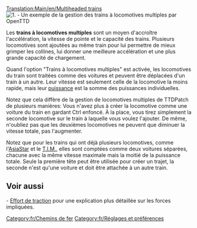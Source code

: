 [[Translation:Main/en/Multiheaded trains]]
[[File:fr/Multihead example.png|right|none|frame|1. - Un exemple de la gestion des trains à locomotives multiples par OpenTTD]]

Les '''trains à locomotives multiples''' sont un moyen d'accroître l'accélération, la vitesse de pointe et le capacité des trains. Plusieurs locomotives sont ajoutées au même train pour lui permettre de mieux grimper les collines, lui donner une meilleure accélération et une plus grande capacité de chargement.

Quand l'option "Trains à locomotives multiples" est activée, les locomotives du train sont traitées comme des voitures et peuvent être déplacées d'un train à un autre. Leur vitesse est seulement celle de la locomotive la moins rapide, mais leur [[Main/fr/Effort de traction|puissance]] est la somme des puissances individuelles.

Notez que cela diffère de la gestion de locomotives multiples de TTDPatch de plusieurs manières: Vous n'avez plus à créer la locomotive comme une voiture du train en gardant Ctrl enfoncé. À la place, vous tirez simplement la seconde locomotive sur le train à laquelle vous voulez l'ajouter. De même, n'oubliez pas que les deuxièmes locomotives ne peuvent que diminuer la vitesse totale, pas l'augmenter.

Notez que pour les trains qui ont déjà plusieurs locomotives, comme l'[[Main/fr/AsiaStar|AsiaStar]] et le [[Main/fr/T.I.M|T.I.M.]], elles sont comptées comme deux voitures séparées, chacune avec la même vitesse maximale mais la moitié de la puissance totale. Seule la première tête peut être utilisée pour créer un trajet, la seconde n'est qu'une voiture et doit être attachée à un autre train.

== Voir aussi ==
- [[Main/fr/Effort de traction|Effort de traction]] pour une explication plus détaillée sur les forces impliquées.

[[Category:fr/Chemins de fer]]
[[Category:fr/Réglages et préférences]]